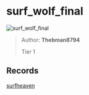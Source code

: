 
# surf_wolf_final

![surf_wolf_final](https://raw.githubusercontent.com/Sayt123/SurfMapPics/Maps-and-bonuses/csgo/surf_wolf_final.jpg)

> Author: **Thebman8794**
>
> Tier 1

## Records

[surfheaven](https://surfheaven.eu/map/surf_wolf_final)
